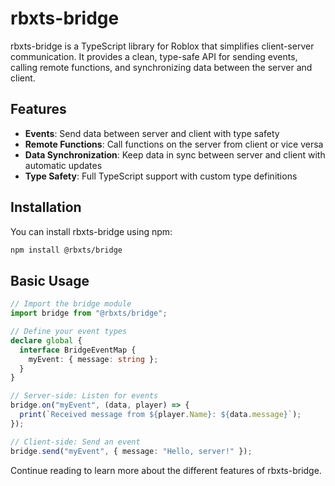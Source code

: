 # rbxts-bridge

rbxts-bridge is a TypeScript library for Roblox that simplifies client-server communication. It provides a clean, type-safe API for sending events, calling remote functions, and synchronizing data between the server and client.

## Features

- **Events**: Send data between server and client with type safety
- **Remote Functions**: Call functions on the server from client or vice versa
- **Data Synchronization**: Keep data in sync between server and client with automatic updates
- **Type Safety**: Full TypeScript support with custom type definitions

## Installation

You can install rbxts-bridge using npm:

```bash
npm install @rbxts/bridge
```

## Basic Usage

```ts
// Import the bridge module
import bridge from "@rbxts/bridge";

// Define your event types
declare global {
  interface BridgeEventMap {
    myEvent: { message: string };
  }
}

// Server-side: Listen for events
bridge.on("myEvent", (data, player) => {
  print(`Received message from ${player.Name}: ${data.message}`);
});

// Client-side: Send an event
bridge.send("myEvent", { message: "Hello, server!" });
```

Continue reading to learn more about the different features of rbxts-bridge.
